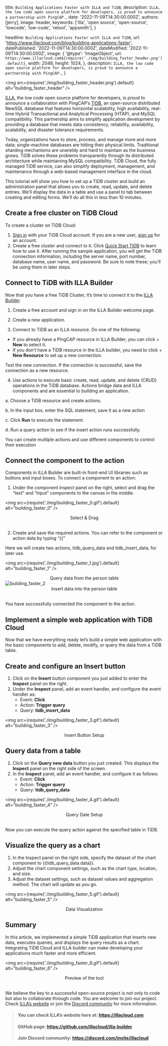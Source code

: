 
  title: `Building Applications Faster with ILLA and TiDB`,
  description: `ILLA, the low code open source platform for developers, is proud to announce a partnership with PingCAP.`,
  date: '2022-11-09T14:30:00.000Z',
  authors: [jerry],
  image: header,
  keywords: ['illa', 'open source', 'open-source', 'lowcode', 'low-code', 'retool', 'appsmith'],
}

  headline: `Building Applications Faster with ILLA and TiDB`,
  url: 'https://www.illacloud.com/blog/building-applications-faster',
  datePublished: '2022-11-09T14:30:00.000Z',
  dateModified: '2022-11-09T14:30:00.000Z',
  image: {
    '@type': 'ImageObject',
    url: `https://www.illacloud.com${require('./img/building_faster_header.png').default}`,
    width: 2048,
    height: 1024,
  },
  description: `ILLA, the low code open source platform for developers, is proud to announce a partnership with PingCAP.`,
}

<img
  src={require('./img/building_faster_header.png').default}
  alt="building_faster_header"
/>

[ILLA](https://www.illacloud.com/), the low code open source platform for developers, is proud to announce a collaboration with PingCAP’s [TiDB](https://www.pingcap.com/tidb/), an open-source distributed NewSQL database that features horizontal scalability, high availability, real-time Hybrid Transactional and Analytical Processing (HTAP), and MySQL compatibility. This partnership aims to simplify application development by providing a database that meets data consistency, reliability, availability, scalability, and disaster tolerance requirements.

Today, organizations have to store, process, and manage more and more data; single-machine databases are hitting their physical limits. Traditional sharding mechanisms are unwieldy and hard to maintain as the business grows. TiDB solves these problems transparently through its distributed architecture while maintaining MySQL compatibility. TiDB Cloud, the fully managed TiDB service, can also simplify deployment, management, and maintenance through a web-based management interface in the cloud.

This tutorial will show you how to set up a TiDB cluster and build an administration panel that allows you to create, read, update, and delete entries. We’ll display the data in a table and use a panel to tab between creating and editing forms. We’ll do all this in less than 10 minutes.

## Create a free cluster on TiDB Cloud
To create a cluster on TiDB Cloud:

1. [Sign in](https://tidbcloud.com/) with your TiDB Cloud account. If you are a new user, [sign up](https://tidbcloud.com/free-trial/) for an account.
2. Create a free cluster and connect to it. Click [Quick Start TiDB](https://docs.pingcap.com/tidb/dev/dev-guide-build-cluster-in-cloud) to learn how to use it. After running the sample application, you will get the TiDB connection information, including the server name, port number, database name, user name, and password. Be sure to note these; you’ll be using them in later steps.


## Connect to TiDB with ILLA Builder
Now that you have a free TiDB Cluster, it’s time to connect it to the [ILLA Builder](https://github.com/illacloud/illa-builder).

1. Create a free account and sign in on the ILLA Builder welcome page.

2. Create a new application.

3. Connect to TiDB as an ILLA resource. Do one of the following:
  <ul>
    <li>If you already have a PingCAP resource in ILLA Builder, you can click + <strong>New</strong>  to select it.</li>
    <li>If you don’t have a TiDB resource in the ILLA builder, you need to click + <strong>New Resource</strong> to set up a new connection.</li>
  </ul>

Test the new connection. If the connection is successful, save the connection as a new resource.

4. Use actions to execute basic create, read, update, and delete (CRUD) operations in the TiDB database. Actions bridge data and ILLA components and are essential to building an application.

  a. Choose a TiDB resource and create actions.
  
  b. In the input box, enter the SQL statement, save it as a new action
  
  c. Click **Run** to execute the statement.
  
  d. Run a query action to see if the insert action runs successfully.

You can create multiple actions and use different components to control their execution

## Connect the component to the action
Components in ILLA Builder are built-in front-end UI libraries such as buttons and input boxes. To connect a component to an action:

1. Under the component inspect panel on the right, select and drag the “text” and “input” components to the canvas in the middle.

<img
  src={require('./img/building_faster_0.gif').default}
  alt="building_faster_0"
/>
<center style={{whiteSpace: 'break-spaces'}}>
  <figcaption>
    Select & Drag
  </figcaption>
</center>
<br />

2. Create and save the required actions. You can refer to the component or action data by typing “{{”

Here we will create two actions, tidb_query_data and tidb_insert_data, for later use.

<img
  src={require('./img/building_faster_1.jpg').default}
  alt="building_faster_1"
/>
<center style={{whiteSpace: 'break-spaces'}}>
  <figcaption>
    Query data from the person table
  </figcaption>
</center>
<img
  src={require('./img/building_faster_2.jpg').default}
  alt="building_faster_2"
/>
<center style={{whiteSpace: 'break-spaces'}}>
  <figcaption>
    Insert data into the person table
  </figcaption>
</center>
<br />

You have successfully connected the component to the action.

## Implement a simple web application with TiDB Cloud
Now that we have everything ready let’s build a simple web application with the basic components to add, delete, modify, or query the data from a TiDB table.

## Create and configure an Insert button
1. Click on the **Insert** button component you just added to enter the **Inspect** panel on the right.
2. Under the **Inspect** panel, add an event handler, and configure the event handler as:
    - Event: **Click**
    - Action: **Trigger query**
    - Query: **tidb_insert_data**

<img
  src={require('./img/building_faster_3.gif').default}
  alt="building_faster_3"
/>
<center style={{whiteSpace: 'break-spaces'}}>
  <figcaption>
    Insert Button Setup
  </figcaption>
</center>

## Query data from a table
1. Click on the **Query new data** button you just created. This displays the **Inspect** panel on the right side of the screen.
2. In the **Inspect** panel, add an event handler, and configure it as follows:
    - Event: **Click**
    - Action: **Trigger query**
    - Query: **tidb_query_data**

<img
  src={require('./img/building_faster_4.gif').default}
  alt="building_faster_4"
/>
<center style={{whiteSpace: 'break-spaces'}}>
  <figcaption>
    Query Date Setup
  </figcaption>
</center>
<br />

Now you can execute the query action against the specified table in TiDB.

## Visualize the query as a chart
1. In the Inspect panel on the right side, specify the dataset of the chart component to {{tidb_query_data.data}}.
2. Adjust the chart component settings, such as the chart type, location, and size.
3. Adjust the dataset settings, such as dataset values and aggregation method. The chart will update as you go.

<img
  src={require('./img/building_faster_5.gif').default}
  alt="building_faster_5"
/>
<center style={{whiteSpace: 'break-spaces'}}>
  <figcaption>
    Data Visualization
  </figcaption>
</center>

## Summary
In this article, we implemented a simple TiDB application that inserts new data, executes queries, and displays the query results as a chart. Integrating TiDB Cloud and ILLA builder can make developing your applications much faster and more efficient.

<img
  src={require('./img/building_faster_6.gif').default}
  alt="building_faster_6"
/>
<center style={{whiteSpace: 'break-spaces'}}>
  <figcaption>
    Preview of the tool
  </figcaption>
</center>

<br />

We believe the key to a successful open-source project is not only to code but also to collaborate through code. You are welcome to join our project. Check [ILLA’s website](https://www.illacloud.com) or join the [Discord community](https://discord.com/invite/illacloud) for more information.


> #### You can check ILLA’s website here at: https://illacloud.com
> #### GitHub page: https://github.com/illacloud/illa-builder
> #### Join Discord community: https://discord.com/invite/illacloud

  
